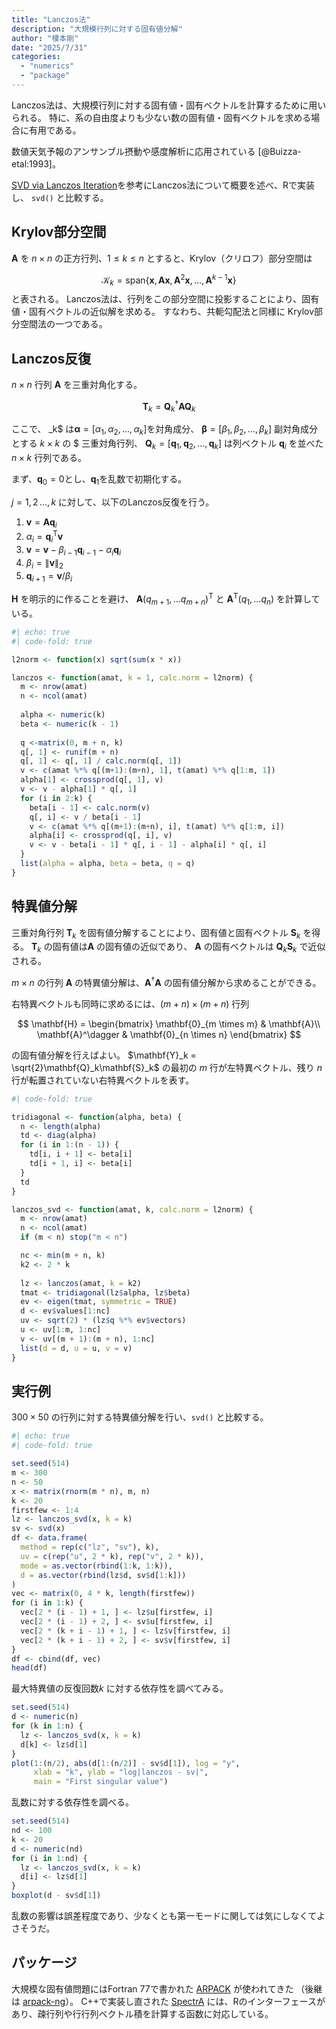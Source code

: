 ```yaml
---
title: "Lanczos法"
description: "大規模行列に対する固有値分解"
author: "榎本剛"
date: "2025/7/31"
categories:
  - "numerics"
  - "package"
---
```


Lanczos法は、大規模行列に対する固有値・固有ベクトルを計算するために用いられる。
特に、系の自由度よりも少ない数の固有値・固有ベクトルを求める場合に有用である。

数値天気予報のアンサンブル摂動や感度解析に応用されている [@Buizza-etal:1993]。

[SVD via Lanczos Iteration](https://fml-fam.github.io/blog/2020/06/15/svd-via-lanczos-iteration/)を参考にLanczos法について概要を述べ、Rで実装し、 `svd()` と比較する。

## Krylov部分空間

$\mathbf{A}$ を $n\times n$ の正方行列、$1 \le k \le n$ とすると、Krylov（クリロフ）部分空間は

$$
\mathcal{K}_k = \text{span}\{\mathbf{x}, \mathbf{Ax}, \mathbf{A}^2\mathbf{x},\dots,\mathbf{A}^{k-1}\mathbf{x}\}
$$
と表される。
Lanczos法は、行列をこの部分空間に投影することにより、固有値・固有ベクトルの近似解を求める。
すなわち、共軛勾配法と同様に Krylov部分空間法の一つである。

## Lanczos反復

$n\times n$ 行列 $\mathbf{A}$ を三重対角化する。

$$
\mathbf{T}_k = \mathbf{Q}_k^\dagger\mathbf{A}\mathbf{Q}_k
$$

ここで、  \mathbf{T}_k$ は$\boldsymbol\alpha = [\alpha_1,\,\alpha_2,\,\dots,\,\alpha_k]$を対角成分、 $\boldsymbol\beta = [\beta_1,\,\beta_2,\,\dots,\,\beta_k]$ 副対角成分とする $k \times k$ の $ 三重対角行列、
$\mathbf{Q}_k = [\mathbf{q}_1, \mathbf{q}_2, \dots, \mathbf{q}_k]$ は列ベクトル $\mathbf{q}_i$ を並べた $n\times k$ 行列である。

まず、$\mathbf{q}_0 = 0$とし、$\mathbf{q}_1$を乱数で初期化する。

$j = 1,\,2\,\dots,k$ に対して、以下のLanczos反復を行う。

1.  $\mathbf{v} = \mathbf{A}\mathbf{q}_i$
2.  $\alpha_i = \mathbf{q}_i^\mathrm{T}\mathbf{v}$
3.  $\mathbf{v} = \mathbf{v} - \beta_{i-1}\mathbf{q}_{i-1} - \alpha_i\mathbf{q}_i$
4.  $\beta_i = \|\mathbf{v}\|_2$
5.  $\mathbf{q}_{i+1} = \mathbf{v} / \beta_i$


$\mathbf{H}$ を明示的に作ることを避け、 $\mathbf{A}(q_{m+1}, \dots q_{m+n})^\mathrm{T}$ と $\mathbf{A}^\mathrm{T}(q_{1}, \dots q_{n})$ を計算している。

```r
#| echo: true
#| code-fold: true

l2norm <- function(x) sqrt(sum(x * x))

lanczos <- function(amat, k = 1, calc.norm = l2norm) {
  m <- nrow(amat)
  n <- ncol(amat)
  
  alpha <- numeric(k)
  beta <- numeric(k - 1)
  
  q <-matrix(0, m + n, k)
  q[, 1] <- runif(m + n)
  q[, 1] <- q[, 1] / calc.norm(q[, 1])
  v <- c(amat %*% q[(m+1):(m+n), 1], t(amat) %*% q[1:m, 1])
  alpha[1] <- crossprod(q[, 1], v)
  v <- v - alpha[1] * q[, 1]
  for (i in 2:k) {
    beta[i - 1] <- calc.norm(v)
    q[, i] <- v / beta[i - 1]
    v <- c(amat %*% q[(m+1):(m+n), i], t(amat) %*% q[1:m, i])
    alpha[i] <- crossprod(q[, i], v)
    v <- v - beta[i - 1] * q[, i - 1] - alpha[i] * q[, i]
  }
  list(alpha = alpha, beta = beta, q = q)
}
```

## 特異値分解

三重対角行列 $\mathbf{T}_k$ を固有値分解することにより、固有値と固有ベクトル $\mathbf{S}_k$ を得る。
$\mathbf{T}_k$ の固有値は$\mathbf{A}$ の固有値の近似であり、
$\mathbf{A}$ の固有ベクトルは $\mathbf{Q}_k\mathbf{S}_k$ で近似される。

$m\times n$ の行列 $\mathbf{A}$ の特異値分解は、$\mathbf{A}^\dagger\mathbf{A}$ の固有値分解から求めることができる。

右特異ベクトルも同時に求めるには、$(m+n)\times (m+n)$ 行列

$$
\mathbf{H} = \begin{bmatrix}
\mathbf{0}_{m \times m} & \mathbf{A}\\
\mathbf{A}^\dagger & \mathbf{0}_{n \times n}
\end{bmatrix}
$$

の固有値分解を行えばよい。
$\mathbf{Y}_k = \sqrt{2}\mathbf{Q}_k\mathbf{S}_k$ の最初の $m$ 行が左特異ベクトル、残り $n$ 行が転置されていない右特異ベクトルを表す。

```r
#| code-fold: true

tridiagonal <- function(alpha, beta) {
  n <- length(alpha)
  td <- diag(alpha)
  for (i in 1:(n - 1)) {
    td[i, i + 1] <- beta[i]
    td[i + 1, i] <- beta[i]
  }
  td
}

lanczos_svd <- function(amat, k, calc.norm = l2norm) {
  m <- nrow(amat)
  n <- ncol(amat)
  if (m < n) stop("m < n")

  nc <- min(m + n, k)
  k2 <- 2 * k
  
  lz <- lanczos(amat, k = k2)
  tmat <- tridiagonal(lz$alpha, lz$beta)
  ev <- eigen(tmat, symmetric = TRUE)
  d <- ev$values[1:nc]
  uv <- sqrt(2) * (lz$q %*% ev$vectors)
  u <- uv[1:m, 1:nc]
  v <- uv[(m + 1):(m + n), 1:nc]
  list(d = d, u = u, v = v)
}
```

## 実行例

$300 \times 50$ の行列に対する特異値分解を行い、`svd()` と比較する。

```r
#| echo: true
#| code-fold: true

set.seed(514)
m <- 300
n <- 50
x <- matrix(rnorm(m * n), m, n)
k <- 20
firstfew <- 1:4
lz <- lanczos_svd(x, k = k)
sv <- svd(x)
df <- data.frame(
  method = rep(c("lz", "sv"), k),
  uv = c(rep("u", 2 * k), rep("v", 2 * k)),
  mode = as.vector(rbind(1:k, 1:k)),
  d = as.vector(rbind(lz$d, sv$d[1:k]))
)
vec <- matrix(0, 4 * k, length(firstfew))
for (i in 1:k) {
  vec[2 * (i - 1) + 1, ] <- lz$u[firstfew, i]
  vec[2 * (i - 1) + 2, ] <- sv$u[firstfew, i]
  vec[2 * (k + i - 1) + 1, ] <- lz$v[firstfew, i]
  vec[2 * (k + i - 1) + 2, ] <- sv$v[firstfew, i]
}
df <- cbind(df, vec)
head(df)
```

最大特異値の反復回数$k$ に対する依存性を調べてみる。

```r
set.seed(514)
d <- numeric(n)
for (k in 1:n) {
  lz <- lanczos_svd(x, k = k)
  d[k] <- lz$d[1]
}
plot(1:(n/2), abs(d[1:(n/2)] - sv$d[1]), log = "y",
     xlab = "k", ylab = "log|lanczos - sv|",
     main = "First singular value")
```

乱数に対する依存性を調べる。

```r
set.seed(514)
nd <- 100
k <- 20
d <- numeric(nd)
for (i in 1:nd) {
  lz <- lanczos_svd(x, k = k)
  d[i] <- lz$d[1]
}
boxplot(d - sv$d[1])
```

乱数の影響は誤差程度であり、少なくとも第一モードに関しては気にしなくてよさそうだ。

## パッケージ

大規模な固有値問題にはFortran 77で書かれた [ARPACK](https://www.arpack.org/) が使われてきた
（後継は [arpack-ng](https://github.com/opencollab/arpack-ng)）。
C++で実装し直された [SpectrA](https://spectralib.org/) には、Rのインターフェースがあり、疎行列や行行列ベクトル積を計算する函数に対応している。
